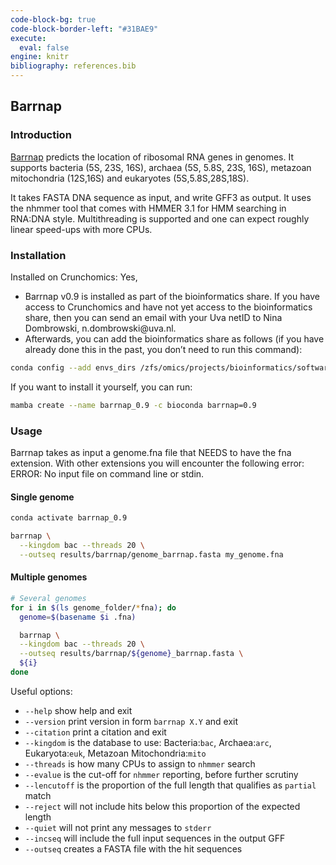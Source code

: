 ---
code-block-bg: true
code-block-border-left: "#31BAE9"
execute:
  eval: false
engine: knitr
bibliography: references.bib
---

## Barrnap

### Introduction

[Barrnap ](https://github.com/tseemann/barrnap) predicts the location of ribosomal RNA genes in genomes. It supports bacteria (5S, 23S, 16S), archaea (5S, 5.8S, 23S, 16S), metazoan mitochondria (12S,16S) and eukaryotes (5S,5.8S,28S,18S).

It takes FASTA DNA sequence as input, and write GFF3 as output. It uses the nhmmer tool that comes with HMMER 3.1 for HMM searching in RNA:DNA style. Multithreading is supported and one can expect roughly linear speed-ups with more CPUs.

### Installation

Installed on Crunchomics: Yes,

-   Barrnap v0.9 is installed as part of the bioinformatics share. If you have access to Crunchomics and have not yet access to the bioinformatics share, then you can send an email with your Uva netID to Nina Dombrowski, n.dombrowski\@uva.nl.
-   Afterwards, you can add the bioinformatics share as follows (if you have already done this in the past, you don't need to run this command):

```{bash}
conda config --add envs_dirs /zfs/omics/projects/bioinformatics/software/miniconda3/envs/
```

If you want to install it yourself, you can run:

```{bash}
mamba create --name barrnap_0.9 -c bioconda barrnap=0.9
```

### Usage

Barrnap takes as input a genome.fna file that NEEDS to have the fna extension. With other extensions you will encounter the following error: ERROR: No input file on command line or stdin.

#### Single genome

```{bash}
conda activate barrnap_0.9 

barrnap \
  --kingdom bac --threads 20 \
  --outseq results/barrnap/genome_barrnap.fasta my_genome.fna
```

#### Multiple genomes

```{bash}
# Several genomes
for i in $(ls genome_folder/*fna); do 
  genome=$(basename $i .fna)

  barrnap \
  --kingdom bac --threads 20 \
  --outseq results/barrnap/${genome}_barrnap.fasta \
  ${i}
done
```

Useful options:

-   `--help` show help and exit
-   `--version` print version in form `barrnap X.Y` and exit
-   `--citation` print a citation and exit
-   `--kingdom` is the database to use: Bacteria:`bac`, Archaea:`arc`, Eukaryota:`euk`, Metazoan Mitochondria:`mito`
-   `--threads` is how many CPUs to assign to `nhmmer` search
-   `--evalue` is the cut-off for `nhmmer` reporting, before further scrutiny
-   `--lencutoff` is the proportion of the full length that qualifies as `partial` match
-   `--reject` will not include hits below this proportion of the expected length
-   `--quiet` will not print any messages to `stderr`
-   `--incseq` will include the full input sequences in the output GFF
-   `--outseq` creates a FASTA file with the hit sequences
